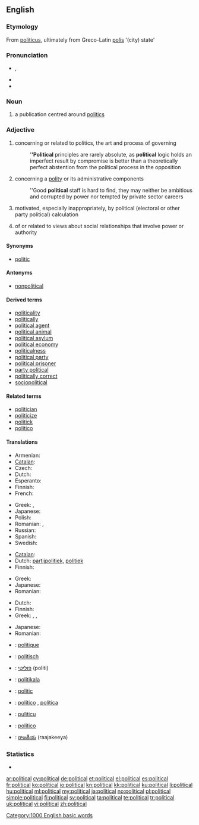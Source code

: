 ==English==

===Etymology===
From {{etyl|la}} [[politicus]], ultimately from Greco-Latin [[polis]] '(city) state'

===Pronunciation===
* {{IPA|/pəˈlɪtɪkəl/}}, {{SAMPA|/p@"lItIk@l/}}
* {{audio|en-us-political.ogg|Audio (US)}}
* {{hyphenation|pol|it|i|cal}}

===Noun===
{{en-noun}}

# a publication centred around [[politics]]

===Adjective===
{{en-adj|more}}

# concerning or related to politics, the art and process of governing
#: '''''Political''' principles are rarely absolute, as '''political''' logic holds an imperfect result by compromise is better than a theoretically perfect abstention from the political process in the opposition
# concerning a [[polity]] or its administrative components
#: ''Good '''political''' staff is hard to find, they may neither be ambitious and corrupted by power nor tempted by private sector careers
# {{pejorative}} motivated, especially inappropriately, by political (electoral or other party political) calculation
# of or related to views about social relationships that involve power or authority

====Synonyms====
* [[politic]]

====Antonyms====
* [[nonpolitical]]

====Derived terms====
* [[politicality]]
* [[politically]]
* [[political agent]]
* [[political animal]]
* [[political asylum]]
* [[political economy]]
* [[politicalness]]
* [[political party]]
* [[political prisoner]]
* [[party political]]
* [[politically correct]]
* [[sociopolitical]]

====Related terms====
* [[politician]]
* [[politicize]]
* [[politick]]
* [[politico]]

====Translations====
{{trans-top|concerning or related to politics}}
* Armenian: {{t|hy|քաղաքական|tr=kʿałakʿakan|sc=Armn}}
* [[Catalan]]: {{t|ca|polític}}
* Czech: {{t+|cs|politický|m}}
* Dutch: {{t+|nl|politiek}}
* Esperanto: {{t-|eo|politika|xs=Esperanto}}
* Finnish: {{t+|fi|poliittinen}}
* French: {{t+|fr|politique}}
{{trans-mid}}
* Greek: {{t+|el|πολιτικός}}, {{t+|el|πολιτειακός}}
* Japanese: {{t-|ja|政治的な|tr=seiji-tekina}}
* Polish: {{t+|pl|polityczny|m}}
* Romanian: {{t-|ro|politic|m|n}}, {{t|ro|politică|f}}
* Russian: {{t+|ru|политический|tr=politíčeskij}}
* Spanish: {{t-|es|político}}
* Swedish: {{t+|sv|politisk}}
{{trans-bottom}}

{{trans-top|motivated by political calculation}}
* [[Catalan]]: {{t|ca|polític}}
* Dutch: [[partijpolitiek]], [[politiek]]
* Finnish: {{t+|fi|poliittinen}}
{{trans-mid}}
* Greek: {{t+|el|πολιτικός}}
* Japanese: {{t-|ja|政治的な|tr=seiji-tekina}}
* Romanian: {{t-|ro|politic|m|n}}
{{trans-bottom}}

{{trans-top|of or related to views about social relationships that involve power or authority}}
* Dutch: {{t+|nl|politiek}}
* Finnish: {{t+|fi|poliittinen}}
* Greek: {{t+|el|πολιτικός}}, {{t+|el|πολιτειακός}}, {{t+|el|δημόσιος}}
{{trans-mid}}
* Japanese: {{t-|ja|政治的な|tr=seiji-tekina}}
* Romanian: {{t|ro|politic|m|n}}
{{trans-bottom}}

{{checktrans-top}}
* {{ttbc|fr}}: [[politique]]
* {{ttbc|de}}: [[politisch]]
* {{ttbc|he}}: [[פוליטי]] (politi)
* {{ttbc|io}}: [[politikala]]
* {{ttbc|ia}}: [[politic]]
{{trans-mid}}
* {{ttbc|pt}}: [[político]] {{m}}, [[política]] {{f}}
* {{ttbc|scn}}: [[pulìticu]]
* {{ttbc|es}}: [[político]] {{m}}
* {{ttbc|te}}: [[రాజకీయ]] (raajakeeya)
{{trans-bottom}}

===Statistics===
* {{rank|etc.|broke|waiting|773|political|reading|German|seven}}

[[Category:1000 English basic words]]

[[ar:political]]
[[cy:political]]
[[de:political]]
[[et:political]]
[[el:political]]
[[es:political]]
[[fr:political]]
[[ko:political]]
[[io:political]]
[[kn:political]]
[[kk:political]]
[[ku:political]]
[[li:political]]
[[hu:political]]
[[ml:political]]
[[my:political]]
[[ja:political]]
[[no:political]]
[[pl:political]]
[[simple:political]]
[[fi:political]]
[[sv:political]]
[[ta:political]]
[[te:political]]
[[tr:political]]
[[uk:political]]
[[vi:political]]
[[zh:political]]